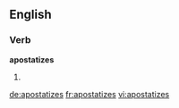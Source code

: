 ==English==

===Verb===
'''apostatizes'''

# {{third-person singular of|apostatize}}

[[de:apostatizes]]
[[fr:apostatizes]]
[[vi:apostatizes]]